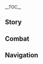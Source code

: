 {{CharacterTabs}}
{{LanguageTabs}}
{{Stub|1={{Meta/VO|rm=1}}}}
__TOC__
==Story==
{{VO/Story
|character           = Kirara
|language            = ja
|name                = 綺良々

<!-- Hello -->
|vo_01_01_title      = 初めまして…
|vo_01_01_subtitle   = Hello
|vo_01_01_file       = VO_{language}{character} Hello.ogg
|vo_01_01_tx         = 初めまして、わたしは綺良々。稲妻「狛荷屋」の配達員だよ。安心してよね、わたしに届けられない荷物なんて存在しないんだから！…えっ？しっぽ？ああ&mdash;&mdash;わたし、妖怪なんだ！「猫又」って呼ばれる妖怪だよ。
|vo_01_01_rm         = 

<!-- Chats -->
|vo_02_01_title      = 世間話·荷物
|vo_02_01_subtitle   = Chat: Packages
|vo_02_01_file       = VO_{language}{character} Chat - Packages.ogg
|vo_02_01_tx         = うぅ…荷物の中身は一体何なんだろう？気になる…うーダメダメ、お客様のものを見ちゃいけないんだから…
|vo_02_01_rm         = 
|vo_02_02_title      = 世間話·注文書
|vo_02_02_subtitle   = Chat: Orders
|vo_02_02_file       = VO_{language}{character} Chat - Orders.ogg
|vo_02_02_tx         = 注文書を確認させて…よし、行こっ！目的地はまだまだ先だよ。
|vo_02_02_rm         = 
|vo_02_03_title      = 世間話·仕事
|vo_02_03_subtitle   = Chat: Work
|vo_02_03_file       = VO_{language}{character} Chat - Work.ogg
|vo_02_03_tx         = わぁ！すっごくいい景色。へへっ、この仕事を選んで正解だったなぁ。
|vo_02_03_rm         = 

<!-- Weather -->
|vo_03_01_title      = 雨の日…
|vo_03_01_subtitle   = When It Rains
|vo_03_01_file       = VO_{language}{character} When It Rains.ogg
|vo_03_01_tx         = うぅ…！毛がびしょぬれになっちゃった。きみも雨宿りするための箱、いる？
|vo_03_01_rm         = 
|vo_03_02_title      = 雷の日…
|vo_03_02_subtitle   = When Thunder Strikes
|vo_03_02_file       = VO_{language}{character} When Thunder Strikes.ogg
|vo_03_02_tx         = にゃあっ！ふぅ…び、びっくりしすぎて人の言葉が出て来なくなっちゃったにゃ…！
|vo_03_02_rm         = 
|vo_03_03_title      = 雪の日…
|vo_03_03_subtitle   = When It Snows
|vo_03_03_file       = VO_{language}{character} When It Snows.ogg
|vo_03_03_tx         = 寒っ、しっぽが凍りそう…やっぱ、部屋の中で火にあたってたほうが気持ちいいなぁ。火鉢から距離を取っておけば、毛も焦げないよね？
|vo_03_03_rm         = 
|vo_03_04_title      = 晴れの日…
|vo_03_04_subtitle   = When the Sun Is Out
|vo_03_04_file       = VO_{language}{character} When the Sun Is Out.ogg
|vo_03_04_tx         = いい陽射しだね。こんな陽射しの上、木でもあったら…ふわぁ、考えただけで眠くなっちゃう…
|vo_03_04_rm         = 
|vo_03_05_title      = 暴風の日…
|vo_03_05_subtitle   = When the Wind Is Blowing
|vo_03_05_file       = VO_{language}{character} When the Wind Is Blowing.ogg
|vo_03_05_tx         = うわっ！小包が風に飛ばされちゃうにゃ！
|vo_03_05_rm         = Uwa'! Kodzutsumi ga kaze ni tobasarechau nya!
|vo_03_06_title      = 砂漠にいる時…
|vo_03_06_subtitle   = In the Desert
|vo_03_06_file       = VO_{language}{character} In the Desert.ogg
|vo_03_06_tx         = 砂粒が肉球のあいだに挟まっちゃった…うーん、不思議な感触…
|vo_03_06_rm         = Sunatsubu ga nikukyuu no aida ni hasamacchatta... Uun, fushigi-na kanshoku...

<!-- Greetings -->
|vo_04_01_title      = おはよう…
|vo_04_01_subtitle   = Good Morning
|vo_04_01_file       = VO_{language}{character} Good Morning.ogg
|vo_04_01_tx         = おはよ！まだすやすや寝てるみたいだったから、先に朝ごはん食べたよ。あっ、リスとかヤマガラじゃないから安心して。まあ、あれはあれでなかなか美味しいけど…
|vo_04_01_rm         = 
|vo_04_02_title      = こんにちは…
|vo_04_02_subtitle   = Good Afternoon
|vo_04_02_file       = VO_{language}{character} Good Afternoon.ogg
|vo_04_02_tx         = ふわぁあ&mdash;&mdash;もうちょっと寝てたいよぉ…しっぽ…しっぽがもう上げらんない…
|vo_04_02_rm         = 
|vo_04_03_title      = こんばんは…
|vo_04_03_subtitle   = Good Evening
|vo_04_03_friendship = 4
|vo_04_03_file       = VO_{language}{character} Good Evening.ogg
|vo_04_03_tx         = こんばんは、もう出る準備はばっちしだよ！…え？もう寝る時間なの？わたしにとっては、今が一番冴えてる時間なんだけどなぁ。道を急ぐのにぴったりなんだ、視界もいいし、通行人も少ないし。
|vo_04_03_rm         = 
|vo_04_04_title      = おやすみ…
|vo_04_04_subtitle   = Good Night
|vo_04_04_file       = VO_{language}{character} Good Night.ogg
|vo_04_04_tx         = おやすみ、いい夢見てね！でも…あなたには言うことをきかないしっぽがないんだから、毎日ぐっすりいい夢を見れてるはずだよね？
|vo_04_04_rm         = 

<!-- About -->
|vo_05_01_title      = 綺良々自身について·肉球
|vo_05_01_subtitle   = About {character}: Paw Pads
|vo_05_01_file       = VO_{language}{character} About {character} - Paw Pads.ogg
|vo_05_01_tx         = 靴？ああっ…それはわたしの足だよ。妖力で人間の足にもできるけど、やっぱり歩く時は肉球と爪があったほうが安心だからね！あっ…触っちゃだめだからね！絶対だめ！くすぐったいもん！
|vo_05_01_rm         = 
|vo_05_02_title      = 綺良々自身について·名前
|vo_05_02_subtitle   = About {character}: Name
|vo_05_02_friendship = 4
|vo_05_02_file       = VO_{language}{character} About {character} - Name.ogg
|vo_05_02_tx         = わたしの名前はね、おばあちゃんが付けてくれたんだ。しっぽが二又になる前、おばあちゃんはよくわたしの顎をくすぐったり、頭を撫でたり、目がキラキラして綺麗だって褒めてくれたんだよ。
|vo_05_02_rm         = 

<!-- About Us -->
|vo_06_01_title      = 旅について…
|vo_06_01_subtitle   = About Us: Journey
|vo_06_01_file       = VO_{language}{character} About Us - Journey.ogg
|vo_06_01_tx         = きみは色んなところを旅してて、わたしはあちこちに荷物を届けて回ってる&mdash;&mdash;何だかよく似てると思わない？どっちも一つの場所から、もう一つの場所に行くんだもん。でも、わたしは会社のモラを使って、きみは自分のモラを…えっ？ち、違う！自慢してるわけじゃないよ！
|vo_06_01_rm         = 
|vo_06_02_title      = 出会いについて…
|vo_06_02_subtitle   = About Us: Encounters
|vo_06_02_friendship = 6
|vo_06_02_file       = VO_{language}{character} About Us - Encounters.ogg
|vo_06_02_tx         = 配達の仕事のおかげで、色んな人と知り合えたんだ。「狛荷屋」の常連客になってくれた人もいれば、友達になってくれた人もいる。本当に素敵なことだよね。一つひとつの荷物にはそれぞれの終着点があるけど、一人ひとりの物語はその先もまだまだ続いていくんだ。人間と妖怪が絆を築くっていうのも、そんなに難しいことじゃないみたい。
|vo_06_02_rm         = 

<!-- Miscellany I -->
|vo_07_01_title      = 「神の目」について…
|vo_07_01_subtitle   = About the [[Vision]]
|vo_07_01_friendship = 4
|vo_07_01_file       = VO_{language}{character} About the Vision.ogg
|vo_07_01_tx         = 初めて妖力を使って人間になった時の気持ち、今でも覚えてるよ。あのときわたしは、すっごくワクワクしてた&mdash;&mdash;「やっと自分の目で人間の世界を見に行けるんだ」って気持ちで頭がいっぱいで…！気付いたら、これがわたしの腰のあたりについてたんだ。ん…まさか、この神様もわたしと一緒で、色んなところに行きたかったのかな？
|vo_07_01_rm         = 
|vo_07_02_title      = シェアしたいこと·狩り
|vo_07_02_subtitle   = Something to Share: Hunting
|vo_07_02_file       = VO_{language}{character} Something to Share - Hunting.ogg
|vo_07_02_tx         = 人間の作る武器も確かに悪くないけど、やっぱりたまには自分の実力を発揮したくなるよ。ヤマガラを見かけたら、その背後に忍び寄り…身を伏せたままタイミングを見計らって…「バッ！」と飛びかかりたくなるものでしょ？狩りがもたらしてくれるこの達成感は、荷物を一つ届け終わった時の達成感よりも大きいんだよ！
|vo_07_02_rm         = 
|vo_07_03_title      = シェアしたいこと·箱
|vo_07_03_subtitle   = Something to Share: Box
|vo_07_03_file       = VO_{language}{character} Something to Share - Box.ogg
|vo_07_03_tx         = ちっちゃい頃、わたしはこの箱の中に入るのが一番好きだったんだって&mdash;&mdash;おばあちゃんから聞いたの。面白い話だけど、あの頃は、「狛荷屋」のこの箱が大きくて暖かいなって思ってただけ。まさかそれが、狛荷屋で働いて、こうして数えきれないほどの箱に囲まれることになるなんてね。えへへっ、運命って本当に不思議。でも…最近はちょっと狭いなって感じるんだ…あっ！いや違う！太ったりなんかしてないよ！「とら」みたいにはならないんだから！
|vo_07_03_rm         = 
|vo_07_04_title      = 興味のあること·ツリーハウス
|vo_07_04_subtitle   = Interesting Things: Tree Houses
|vo_07_04_file       = VO_{language}{character} Interesting Things - Tree Houses.ogg
|vo_07_04_tx         = 教えてあげる！スメールには木の上に建てられた家がいっぱいあるんだよ！はぁ～、あんなところで毎日ひなたぼっこが出来たら、きっと気持ちいいんだろうな…わざわざ下まで降りて食べ物を探す必要もないんだよ！え？知ってたの？そっかぁ…それじゃ、あの家がどうやって作られたかは知ってる？前に配達があった時、爪で登ったら疲れ切っちゃったよ。木があんなに高くっちゃ…あのスメール人には爪もなかったのに、一体どうやって建材とか家具を運んだんだろう？うぅ、謎すぎる…
|vo_07_04_rm         = 
|vo_07_05_title      = 興味のあること·大きな家
|vo_07_05_subtitle   = Interesting Things: Big Houses
|vo_07_05_file       = VO_{language}{character} Interesting Things - Big Houses.ogg
|vo_07_05_tx         = この仕事のおかげで、大きな家をいーっぱい見たんだ！おばあちゃんちよりも、もっとおっきいんだよ！どこもかしこも何とかパレスとか、何とか殿とか…お部屋が数え切れないくらい多いんだ。あんなに大きな家に住んで、スース―しないのかな？わたしなら…朝にご飯を食べる場所と、昼に日向ぼっこできる場所、それから夜には小箱があれば大満足だけどな。うぅーん！「大きな箱」の中で寝るのが好きな人もいるのかなぁ？
|vo_07_05_rm         = 

<!-- About Others -->
|vo_08_01_title      = 八重神子について…
|vo_08_01_subtitle   = About [[Yae Miko]]
|vo_08_01_friendship = 4
|vo_08_01_file       = VO_{language}{character} About Yae Miko.ogg
|vo_08_01_tx         = 神子様は稲妻に名を馳せる大妖怪なんだ。わたしみたいに新しく生まれた妖怪が、神子様に敬意を払うのは当然のことだよ。でも、妖狐様があんなに優しいとは思わなかったなぁ。妖狐様自らわたしに会いに来てくれた上、役に立つ知識をいっぱい教えてくれたんだよ。例えば、人間社会での礼儀とか、人と付き合う方法とか、油揚げの揚げ方とか…えっ？最後のそれは知らなくてもいいって？
|vo_08_01_rm         = 
|vo_08_02_title      = 雷電将軍について…
|vo_08_02_subtitle   = About the [[Raiden Shogun]]
|vo_08_02_friendship = 4
|vo_08_02_file       = VO_{language}{character} About the Raiden Shogun.ogg
|vo_08_02_tx         = 天守閣に届けられる荷物はどれも包装がすっごく綺麗で、何重にも包まれてるんだよ。さすがは将軍様宛って言うべきか…でも、中身は一体何なんだろう？時々いい匂いがするんだよね…
|vo_08_02_rm         = 
|vo_08_03_title      = 鹿野院平蔵について…
|vo_08_03_subtitle   = About [[Shikanoin Heizou]]
|vo_08_03_friendship = 4
|vo_08_03_file       = VO_{language}{character} About Shikanoin Heizou.ogg
|vo_08_03_tx         = あの探偵なら、ずっと前に付き合いがあったよ。わたしが「猫又」だって知ったあの人が、家出した猫たちの行方を尋ねに来たことがあるんだ。最初は喜んで受けたんだけど、みんなに聞いてみたら「ただ外に散歩しに行きたかっただけなのにゃ」とか、「帰ったらすごく退屈なのにゃ」って言うもんだから、ちょっと可哀想になっちゃって。だから、そんな子見たことないって嘘をついたんだ。でも、あの探偵はわたしが嘘をついたの、見抜いてたみたい…
|vo_08_03_rm         = 
|vo_08_04_title      = 九条裟羅について…
|vo_08_04_subtitle   = About [[Kujou Sara]]
|vo_08_04_friendship = 4
|vo_08_04_file       = VO_{language}{character} About Kujou Sara.ogg
|vo_08_04_tx         = ずっとあの天狗様と話してみたいなぁって思ってるんだ。でも天狗様は天領奉行の大将だし、いつも威厳に満ち溢れてるでしょ。だから、未だに身を伏せて遠くから眺めることしかできてないの。わ、わたし、あの人の翼が気になるだけなんだよ。普段は不便じゃないのかなぁ？それに、落ちてくる羽はどうするの？はぁ～…もしそれを箱の中に敷き詰めたら、きっとすごく寝心地がいいんだろうなぁ？
|vo_08_04_rm         = 
|vo_08_05_title      = 荒瀧一斗について…
|vo_08_05_subtitle   = About [[Arataki Itto]]
|vo_08_05_friendship = 4
|vo_08_05_file       = VO_{language}{character} About Arataki Itto.ogg
|vo_08_05_tx         = 鬼なのに、人間とあんなに仲がいいなんて…その上、自分の組織まで持ってるなんて！うーん…ほんとにすごいよね。わたしも彼に指導を仰ぎに行ったほうがいいかなあ？
|vo_08_05_rm         = Oni na no ni, ningen to anna ni naka ga ii nante... Sono ue, jibun no soshiki made motteru nante! Uun... Honto ni sugoi yo ne. Watashi mo kare ni shidou wo aogi ni itta hou ga ii ka naa?
|vo_08_06_title      = リネについて…
|vo_08_06_subtitle   = About [[Lyney]]
|vo_08_06_friendship = 4
|vo_08_06_file       = VO_{language}{character} About Lyney.ogg
|vo_08_06_tx         = フォンテーヌで、ある魔術師さんに会ったことがあるよ。色んなものを消したり出したりできるの！彼が使ってるのもきっと妖力だよね？ね、きっとそうだよねっ？それってつまり…彼も妖怪ってこと？
|vo_08_06_rm         = Foonteenu de, aru majutsushi-san ni atta koto ga aru yo. Ironna mono wo keshitari dashitari dekiru no! Kare ga tsukatteru no mo kitto youryoku da yo ne? Ne, kitto sou da yo ne'? Sore tte tsumari... Kare mo youkari tte koto?
|vo_08_07_title      = 千織について…
|vo_08_07_subtitle   = About [[Chiori]]
|vo_08_07_friendship = 4
|vo_08_07_file       = VO_{language}{character} About Chiori.ogg
|vo_08_07_tx         = 千織お姉さんは私にとっても優しいんだよ。前はよく外で布の作り方や色合いを研究してるのを見かけたなぁ。でも、わたしが布を引っ掻いてそれを破いちゃうかもしれないっていっつも心配してた。すっごく綺麗な布だから、引っ掻いたりなんかしないに決まってるのにね。今、千織お姉さんはフォンテーヌで店を開いてるんだけど、時々荷物の運送を頼んでくるの。へへっ、今着てるこの服は、千織お姉さんが仕立て直してくれたやつなんだよ。
|vo_08_07_rm         = 

<!-- More About -->
|vo_09_01_title      = 綺良々を知る·1
|vo_09_01_subtitle   = More About {character}: I
|vo_09_01_file       = VO_{language}{character} More About {character} - 01.ogg
|vo_09_01_tx         = 子猫の頃ね、おばあちゃんがい～っぱい物語を語ってくれたんだ。稲妻の妖怪や町のお祭りの話とか、他の国の美味しい食べ物の話とか…おばあちゃんの膝の上で聞いてるうちに、いつの間にか眠っちゃうんだよねぇ。未だにどれが本当に聞いた話で、どれが夢だったのか分からないよ…
|vo_09_01_rm         = 
|vo_09_02_title      = 綺良々を知る·2
|vo_09_02_subtitle   = More About {character}: II
|vo_09_02_friendship = 3
|vo_09_02_file       = VO_{language}{character} More About {character} - 02.ogg
|vo_09_02_tx         = この仕事は大好きだし、わたしに向いてるの。それに、働かないと人間社会にはいられなくなっちゃうって妖狐様が言ってたんだ。そんなの困るよ！だから、一つひとつの荷物を真面目に配達するんだ。わ、わたし、あの人里離れた山に戻って、大妖怪なんかしたくないもん！
|vo_09_02_rm         = 
|vo_09_03_title      = 綺良々を知る·3
|vo_09_03_subtitle   = More About {character}: III
|vo_09_03_friendship = 4
|vo_09_03_file       = VO_{language}{character} More About {character} - 03.ogg
|vo_09_03_tx         = 配達中、わたしのことをいいカモだって甘く見て、荷物を奪おうとする盗賊にたくさん出会ってきたよ。でも、みぃんなわたしに追い払われて逃げてった！全力なんか使ってないけどね。だって…もし他人様に怪我を負わせて、会社がその責任を負うことになっちゃったりしたら…わたし、クビになっちゃうよ！
|vo_09_03_rm         = 
|vo_09_04_title      = 綺良々を知る·4
|vo_09_04_subtitle   = More About {character}: IV
|vo_09_04_friendship = 5
|vo_09_04_file       = VO_{language}{character} More About {character} - 04.ogg
|vo_09_04_tx         = 新しい街に行くたびに、高いところに登って、そこの景色を見下ろすのが好きなんだ。時には街に風が立って、花びらが晶蝶のようにちらちらと舞う。時には日が沈んで、都会は灯りに満ちる。高いところから眺めたらね、そんな様子もまるで真昼の活気にあふれる木漏れ日の影みたいなんだよ。 急ぐ配達がなかったら、一日中でもゆっくり寝そべっていられるなぁ。 はぁ…いつか実家のおばあちゃんを連れていって、あの光景を見てもらいたいなぁ。
|vo_09_04_rm         = 
|vo_09_05_title      = 綺良々を知る·5
|vo_09_05_subtitle   = More About {character}: V
|vo_09_05_friendship = 6
|vo_09_05_file       = VO_{language}{character} More About {character} - 05.ogg
|vo_09_05_tx         = 生活は楽しむことが大事だよ！わたしだったら…長い旅の最後の数日、それか仕事を終えた晩には、一番賑やかな飲食店に行って美味しい料理を食べに行くんだ。それから、一番心地いい屋根に丸まって風にあたりながら、すやすやと眠りに落ちる…世の中には、ゆっくり味わうべきな楽しいことがとっても沢山あるから、楽しまないと損だよ！そう考えたら、わたしがいつも魚の身をきれいさっぱり食べちゃうのも、納得でしょ？
|vo_09_05_rm         = 

<!-- Miscellany II -->
|vo_10_01_title      = 綺良々の趣味…
|vo_10_01_subtitle   = {character}'s Hobbies
|vo_10_01_file       = VO_{language}{character} Hobbies.ogg
|vo_10_01_tx         = 色んなところに行って荷物を配達するのが好きなんだ。届け先が行ったことのない場所だと、ワクワクして眠れなくて、すぐにでも出発したいって思っちゃう。ちっちゃい頃は林とか低木ばっかりに囲まれてたから、そういう景色はもう見飽きちゃった。でも、外には見たことないものが数え切れないほどあるの。どんなところも新鮮さに満ちてるんだ！
|vo_10_01_rm         = 
|vo_10_02_title      = 綺良々の悩み…
|vo_10_02_subtitle   = {character}'s Troubles
|vo_10_02_file       = VO_{language}{character} Troubles.ogg
|vo_10_02_tx         = 人間の生活は豊かで多様だけど、決まりごとが多すぎるよ。「屋根の上で寝ちゃだめ」とか、「鑑賞池の魚は獲っちゃだめ」とか、「爪を勝手に研いじゃだめ」とか…でも、元の姿に戻れば、そんなことで注意してくる人はいないよ…まあ、デメリットもあるけど。「猫又」の身分が目立っちゃうんだよね。飲食店に入って美味しいものを食べに行くにも不便だし…
|vo_10_02_rm         = 
|vo_10_03_title      = 好きな食べ物…
|vo_10_03_subtitle   = Favorite Food
|vo_10_03_file       = VO_{language}{character} Favorite Food.ogg
|vo_10_03_tx         = 猫だった頃は、おばあちゃんの作ってくれたご飯が一番好きだったなぁ。大盛りを一気に食べられるんだ！今なら…うん、やっぱり「刺身の盛り合わせ」かな！柔らかくて美味しい魚肉がそのまま目の前に出てくるんだもん。自分で骨やうろこを取る必要もないんだよ！でも、わたしが魚の頭をかじる時、店主はいつも不思議そうにわたしを見つめるの…
|vo_10_03_rm         = 
|vo_10_04_title      = 嫌いな食べ物…
|vo_10_04_subtitle   = Least Favorite Food
|vo_10_04_file       = VO_{language}{character} Least Favorite Food.ogg
|vo_10_04_tx         = 前に一度、海辺で魚を獲ってたとき、後ろに気をやってなくて…カニにしっぽを挟まれちゃった。ほんっとに痛かったよ！切れるかと思った。カニって肉も少ないし、殻も硬いし、爪を使っても開けられないし。いったいどこが美味しいの？そうそう、わたし、熱いのも苦手なんだけどね、「カニのバター添え」なんて料理があるって聞いた時は本当に信じられなかったよ…！あの熱くて硬そうな料理を、一体どうやって食べるわけ？
|vo_10_04_rm         = 

<!-- Receiving a Gift -->
|vo_11_01_title      = 贈り物を受け取る·1
|vo_11_01_subtitle   = Receiving a Gift: I
|vo_11_01_file       = VO_{language}{character} Receiving a Gift - 01.ogg
|vo_11_01_tx         = わぁ…初めて食べる味！めちゃくちゃ美味しいよ！き、きみ、まさか料理を司る大妖怪だったりしないよね？
|vo_11_01_rm         = 
|vo_11_02_title      = 贈り物を受け取る·2
|vo_11_02_subtitle   = Receiving a Gift: II
|vo_11_02_file       = VO_{language}{character} Receiving a Gift - 02.ogg
|vo_11_02_tx         = ん～美味しい！まだあるの？旅の途中で食べたいから、ちょっと持って行ってもいいかな！
|vo_11_02_rm         = 
|vo_11_03_title      = 贈り物を受け取る·3
|vo_11_03_subtitle   = Receiving a Gift: III
|vo_11_03_file       = VO_{language}{character} Receiving a Gift - 03.ogg
|vo_11_03_tx         = 外で彷徨ってた日々を思い出すよ…
|vo_11_03_rm         = Soto de samayotteta hibi wo omoidasu yo...

<!-- Birthday -->
|vo_12_01_title      = 誕生日…
|vo_12_01_subtitle   = Birthday
|vo_12_01_file       = VO_{language}{character} Birthday.ogg
|vo_12_01_tx         = お誕生日おめでとう！人間だろうと妖怪だろうと、この世に生まれたことはめでたいことなんだよ！もしよかったら、後でわたしがちっちゃい頃に住んでた場所を見に行かない？賑やかで面白い場所ってわけじゃないけど、あそこに行くといつも心が落ち着くんだ。一番お気に入りの箱もあげるよ。寝心地が最高だから！
|vo_12_01_rm         = 

<!-- Feelings About Ascension -->
|vo_13_01_title      = 突破した感想·起
|vo_13_01_subtitle   = Feelings About Ascension: Intro
|vo_13_01_ascension  = 1
|vo_13_01_file       = VO_{language}{character} Feelings About Ascension - 01.ogg
|vo_13_01_tx         = おお～っ！妖力が強くなったみたい！
|vo_13_01_rm         = Oo~'! Youryoku ga tsuyoku natta mitai!
|vo_13_02_title      = 突破した感想·承
|vo_13_02_subtitle   = Feelings About Ascension: Building Up
|vo_13_02_ascension  = 2
|vo_13_02_file       = VO_{language}{character} Feelings About Ascension - 02.ogg
|vo_13_02_tx         = あれ？しっぽもちょっと伸びたかな？
|vo_13_02_rm         = Are? Shippo mo chotto nobita ka na?
|vo_13_03_title      = 突破した感想·転
|vo_13_03_subtitle   = Feelings About Ascension: Climax
|vo_13_03_ascension  = 4
|vo_13_03_file       = VO_{language}{character} Feelings About Ascension - 03.ogg
|vo_13_03_tx         = 体がさらに軽くなった！一気に荷物を十個くらい届けられそうだよ！
|vo_13_03_rm         = Karada ga sara ni karuku natta! Ikki ni nimotsu wo juuko kurai todokerare sou da yo!
|vo_13_04_title      = 突破した感想·結
|vo_13_04_subtitle   = Feelings About Ascension: Conclusion
|vo_13_04_ascension  = 6
|vo_13_04_file       = VO_{language}{character} Feelings About Ascension - 04.ogg
|vo_13_04_tx         = わぁ、今のわたしの妖力なら、もしかしたらあの妖狐様だって…はははっ…やっぱやめとこ、何かを比べたりなんてしたくないし。お客様の荷物を一つひとつ守ることができたら、わたしは満足だもんね。もちろん…いつもそばにいてくれるきみのこともねっ。そうだ、ねえねえ、しっぽを触ってみない？本当に何だか伸びた気がするんだよ！
|vo_13_04_rm         = 
|vo_13_04_tl         = 
}}

==Combat==
{{Combat VO
|character           = Kirara
|language            = ja

<!-- Elemental Skill -->
|skill_1_tx          = よいしょっ！
|skill_1_rm          = Yoisho'!
|skill_2_tx          = 引っ掻くぞ！
|skill_2_rm          = Hikkaku zo!
|skill_3_tx          = ちょっと失礼～！
|skill_3_rm          = Chotto shitsurei~!

<!-- Elemental Burst -->
|burst_1_tx          = お荷物です～
|burst_1_rm          = O-nimotsu desu~
|burst_2_tx          = 高評価、よろしくお願いしますっ！
|burst_2_rm          = Kou hyouka, yoroshiku onegaishimasu'!
|burst_3_tx          = どうぞお受け取りください！にゃ～ん♩
|burst_3_rm          = Douzo o-uketori kudasai! Nya~n♩

<!-- Sprint Start -->
|sprint-s_1_file     = Sprint Start 01,Sprint Start 02,Sprint Start 03

<!-- Sprint End -->
|sprint-e_1_file     = 

<!-- Deploying Wind Glider -->
|glider_1_file       = Deploying Wind Glider 01,Deploying Wind Glider 02,Deploying Wind Glider 03

<!-- Opening Treasure Chest -->
|chest_1_tx          = わぁ～見たことないものがいっぱい！
|chest_1_rm          = 
|chest_2_tx          = 誰かが落とした荷物なの？
|chest_2_rm          = 
|chest_3_tx          = この箱の中、入れるかな？
|chest_3_rm          = 

<!-- Low HP -->
|low-hp_1_tx         = 荷物を守らなきゃ…
|low-hp_1_rm         = 
|low-hp_2_tx         = 他に道があるはず…
|low-hp_2_rm         = 
|low-hp_3_tx         = にゃ…
|low-hp_3_rm         = Nya...

<!-- Ally Low HP -->
|ally-low-hp_1_tx    = 早く箱に隠れて！
|ally-low-hp_1_rm    = 
|ally-low-hp_2_tx    = わたしが手伝ったげる！
|ally-low-hp_2_rm    = 

<!-- Fallen -->
|fallen_1_tx         = 荷物…届けられなくなっちゃった…
|fallen_1_rm         = 
|fallen_2_tx         = 箱の中に…帰りたい…
|fallen_2_rm         = 
|fallen_3_tx         = クビに…なっちゃう…
|fallen_3_rm         = 

<!-- Light Hit Taken -->
|hit-l_1_file        = Light Hit Taken 01
|hit-l_1_tx          = いたっ！
|hit-l_1_rm          = Ita'!
|hit-l_2_file        = Light Hit Taken 02,Light Hit Taken 03,Light Hit Taken 04,Light Hit Taken 05,Light Hit Taken 06

<!-- Heavy Hit Taken -->
|hit-h_1_file        = Heavy Hit Taken 01
|hit-h_1_tx          = しっぽが！
|hit-h_1_rm          = Shippo ga!
|hit-h_2_file        = Heavy Hit Taken 02
|hit-h_2_tx          = 荷物のほうが大事！
|hit-h_2_rm          = 
|hit-h_3_file        = Heavy Hit Taken 03,Heavy Hit Taken 04,Heavy Hit Taken 05,Heavy Hit Taken 06

<!-- Joining Party -->
|join_1_tx           = お荷物の配送ですか？
|join_1_rm           = 
|join_2_tx           = 「狛荷屋」をお選びいただき、ありがとうございます！
|join_2_rm           = 
|join_3_tx           = 経費旅行？わたし、行きますっ！
|join_3_rm           = 

<!-- Character Idles -->
|idle_1_file         = Standby 01,Standby 02

<!-- Light Attack -->
|atk-l_1_file        = Light Attack 01,Light Attack 02,Light Attack 03,Light Attack 04,Light Attack 05,Light Attack 06,Light Attack 07

<!-- Mid Attack -->
|atk-m_1_file        = Mid Attack 01,Mid Attack 02,Mid Attack 03

<!-- Heavy Attack -->
|atk-h_1_file        = Heavy Attack 01,Heavy Attack 02,Heavy Attack 03

<!-- Climbing -->
|climb_1_file        = Climbing 01,Climbing 02,Climbing 03

<!-- Climbing Breath -->
|climb-b_1_file      = Climbing Breath 01,Climbing Breath 02,Climbing Breath 03

<!-- Jumping -->
|jump_1_file         = Jumping 01,Jumping 02,Jumping 03,Jumping 04,Jumping 05
}}

==Navigation==
{{Character Navbox|VO-JA}}